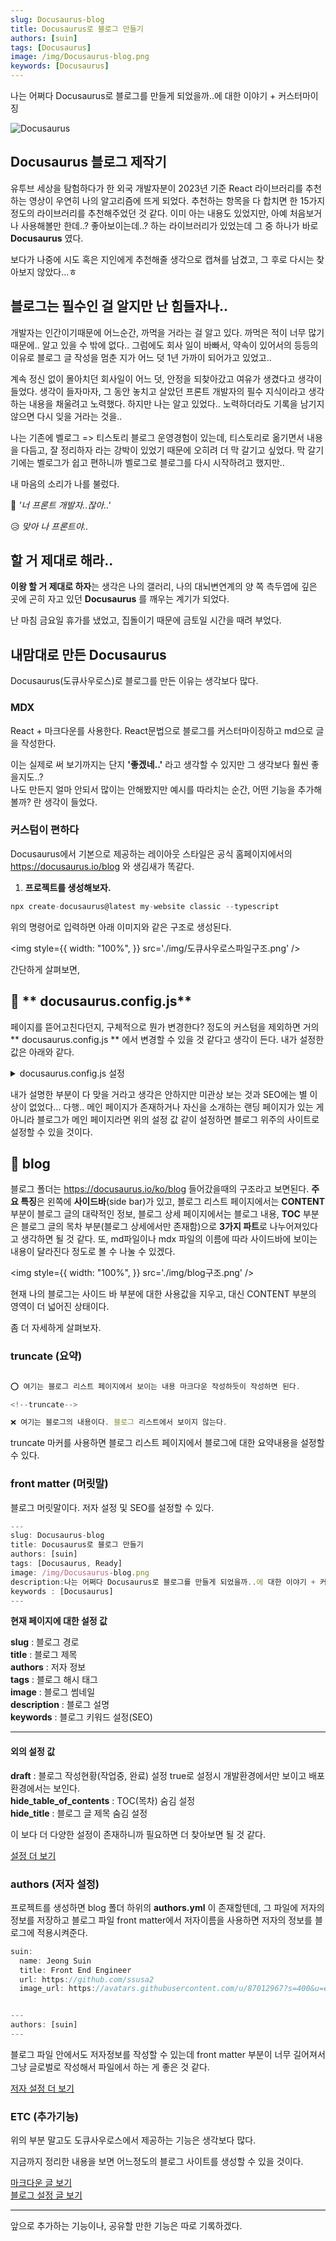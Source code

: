 ```yaml
---
slug: Docusaurus-blog
title: Docusaurus로 블로그 만들기
authors: [suin]
tags: [Docusaurus]
image: /img/Docusaurus-blog.png
keywords: [Docusaurus]
---
```


나는 어쩌다 Docusaurus로 블로그를 만들게 되었을까..에 대한 이야기 + 커스터마이징

<!--truncate-->

![Docusaurus](/img/Docusaurus-blog.png)

## Docusaurus 블로그 제작기

유투브 세상을 탐험하다가 한 외국 개발자분이 2023년 기준 React 라이브러리를 추천하는 영상이 우연히 나의 알고리즘에 뜨게 되었다.
추천하는 항목을 다 합치면 한 15가지 정도의 라이브러리를 추천해주었던 것 같다.
이미 아는 내용도 있었지만, 아예 처음보거나 사용해볼만 한데..? 좋아보이는데..? 하는 라이브러리가 있었는데 그 중 하나가 바로 **Docusaurus** 였다.

보다가 나중에 시도 혹은 지인에게 추천해줄 생각으로 캡쳐를 남겼고, 그 후로 다시는 찾아보지 않았다...ㅎ

## 블로그는 필수인 걸 알지만 난 힘들자나..

개발자는 인간이기때문에 어느순간, 까먹을 거라는 걸 알고 있다. 까먹은 적이 너무 많기 때문에.. 알고 있을 수 밖에 없다..
그럼에도 회사 일이 바빠서, 약속이 있어서의 등등의 이유로 블로그 글 작성을 멈춘 지가 어느 덧 1년 가까이 되어가고 있었고..

계속 정신 없이 몰아치던 회사일이 어느 덧, 안정을 되찾아갔고 여유가 생겼다고 생각이 들었다.
생각이 들자마자, 그 동안 놓치고 살았던 프론트 개발자의 필수 지식이라고 생각하는 내용을 채울려고 노력했다.
하지만 나는 알고 있었다.. 노력하더라도 기록을 남기지 않으면 다시 잊을 거라는 것을..

나는 기존에 벨로그 => 티스토리 블로그 운영경험이 있는데, 티스토리로 옮기면서 내용을 다듬고, 잘 정리하자 라는 강박이 있었기 때문에 오히려 더 막 갈기고 싶었다.
막 갈기기에는 벨로그가 쉽고 편하니까 벨로그로 블로그를 다시 시작하려고 했지만..

내 마음의 소리가 나를 불렀다.

🥸 _'너 프론트 개발자..잖아..'_

😥 _맞아 나 프론트야.._

## 할 거 제대로 해라..

**이왕 할 거 제대로 하자**는 생각은 나의 갤러리, 나의 대뇌변연계의 양 쪽 측두엽에 깊은 곳에 곤히 자고 있던
**Docusaurus** 를 깨우는 계기가 되었다.

난 마침 금요일 휴가를 냈었고, 집돌이기 때문에 금토일 시간을 때려 부었다.

## 내맘대로 만든 Docusaurus

Docusaurus(도큐사우로스)로 블로그를 만든 이유는 생각보다 많다.

### **MDX**<br/>

React + 마크다운를 사용한다.
React문법으로 블로그를 커스터마이징하고 md으로 글을 작성한다.

이는 실제로 써 보기까지는 단지 **'좋겠네..'** 라고 생각할 수 있지만 그 생각보다 훨씬 좋을지도..?<br/>
나도 만든지 얼마 안되서 많이는 안해봤지만 예시를 따라치는 순간, 어떤 기능을 추가해볼까? 란 생각이 들었다.

### **커스텀이 편하다**<br/>

Docusaurus에서 기본으로 제공하는 레이아웃 스타일은 공식 홈페이지에서의
https://docusaurus.io/blog 와 생김새가 똑같다.

1. **프로젝트를 생성해보자.**

```js
npx create-docusaurus@latest my-website classic --typescript
```

위의 명령어로 입력하면 아래 이미지와 같은 구조로 생성된다.

<img
  style={{
    width: "100%",
  }}
  src='./img/도큐사우로스파일구조.png'
/>

간단하게 살펴보면,

## 📂 ** docusaurus.config.js**

페이지를 뜯어고친다던지, 구체적으로 뭔가 변경한다? 정도의 커스텀을 제외하면 거의 ** docusaurus.config.js ** 에서 변경할 수 있을 것 같다고 생각이 든다.
내가 설정한 값은 아래와 같다.

<details>
  <summary>docusaurus.config.js 설정</summary>

```js title="docusaurus.config.js"
const config = {
  title: "블로그이름",
  titleDelimiter: "블로그 제목과 설명 사이 구분자",
  favicon: "img/favicon.ico",
  url: "https://phenomenal-druid-6b24ec.netlify.app",
  organizationName: "깃허브이름",
  projectName: "블로그이름",
  presets: [
    [
      {
        docs: false, // 나는 docs가 필요없어서 비활성 처리했다.
        blog: {
          blogDescription: "블로그 페이지 설명(SEO)",
          routeBasePath: "/", // 나는 블로그 페이지가 들어왔을때 메인이였으면 좋겠어서 메인 routePath를 블로그 / 로 설정했다.
          feedOptions: {
            type: "all",
            copyright: `Copyright © ${new Date().getFullYear()} 블로그이름, Inc.`,
            createFeedItems: async (params) => {
              const { blogPosts, defaultCreateFeedItems, ...rest } = params
              return defaultCreateFeedItems({
                // keep only the 10 most recent blog posts in the feed
                blogPosts: blogPosts.filter((item, index) => index < 10),
                ...rest,
              })
            },
          }, // blogSidebarTitle: 'All posts',
          // blogSidebarCount: 0, // 나는 사이드바를 사용하지않아서 필요가 없다.
          postsPerPage: "ALL", // blog 메뉴에 들어왔을때, 페이지 당 보여주는 블로그 수
          blogListComponent: "@theme/BlogListPage", // 블로그 리스트 컴포넌트
          blogPostComponent: "@theme/BlogPostPage", // 블로그 디테일 컴포넌트
          showReadingTime: true, // 몇분짜리 글인지 정보
          // Please change this to your repo.
          // 수정하기 가기에 버튼에 대한  url 통일
          editUrl: ({ locale, blogDirPath, blogPath, permalink }) =>
            `깃 레퍼지토리주소/${blogDirPath}/${blogPath}`,
          editLocalizedFiles: false,
          include: ["**/*.{md,mdx}"],
          exclude: [
            "**/_*.{js,jsx,ts,tsx,md,mdx}",
            "**/_*/**",
            "**/*.test.{js,jsx,ts,tsx}",
            "**/__tests__/**",
          ],
        },
        theme: {
          customCss: require.resolve("./src/css/custom.css"), //  블로그에서 사용할 css파일 여기다 사용하면 된다. scss 문법도 지원하는 걸로 알고 있다.
        },
      },
    ],
  ],
  themeConfig:
    /** @type {import('@docusaurus/preset-classic').ThemeConfig} */
    ({
      image: "img/logo.png",
      navbar: {
        title: "블로그 이름",
        logo: {
          alt: "My Site Logo",
          src: "img/logo.png", // 블로그 로고
        },
        items: [
          // nav bar에서 사용하는 링크정보
          {
            href: "https://github.com/ssusa2",
            label: "GitHub",
            position: "right",
          },
        ],
      },
      footer: {
        style: "dark",
        copyright: `Copyright © ${new Date().getFullYear()} 블로그이름, Inc. Built with Docusaurus.`,
      },
      prism: {
        theme: lightCodeTheme,
        darkTheme: darkCodeTheme,
      },
      liveCodeBlock: {
        // 실시간 코드블럭 (결과 바로 확인)
        /**
         * The position of the live playground, above or under the editor
         * Possible values: "top" | "bottom"
         */
        playgroundPosition: "bottom",
      },
    }),
}
```

</details>

내가 설명한 부분이 다 맞을 거라고 생각은 안하지만 미관상 보는 것과 SEO에는 별 이상이 없었다... 다행..
메인 페이지가 존재하거나 자신을 소개하는 랜딩 페이지가 있는 게 아니라 블로그가 메인 페이지라면 위의 설정 값 같이 설정하면 블로그 위주의 사이트로 설정할 수 있을 것이다.

## 📂 **blog**

블로그 폴더는 https://docusaurus.io/ko/blog 들어갔을때의 구조라고 보면된다.
**주요 특징**은 왼쪽에 **사이드바**(side bar)가 있고, 블로그 리스트 페이지에서는 **CONTENT** 부분이 블로그 글의 대략적인 정보, 블로그 상세 페이지에서는 블로그 내용, **TOC** 부분은 블로그 글의 목차 부분(블로그 상세에서만 존재함)으로 **3가지 파트**로 나누어져있다고 생각하면 될 것 같다.
또, md파일이나 mdx 파일의 이름에 따라 사이드바에 보이는 내용이 달라진다 정도로 볼 수 나눌 수 있겠다.

<img
  style={{
    width: "100%",
  }}
  src='./img/blog구조.png'
/>

현재 나의 블로그는 사이드 바 부분에 대한 사용값을 지우고, 대신 CONTENT 부분의 영역이 더 넓어진 상태이다.

좀 더 자세하게 살펴보자.

### truncate (요약)

```js

⭕️ 여기는 블로그 리스트 페이지에서 보이는 내용 마크다운 작성하듯이 작성하면 된다.

<!--truncate-->

❌ 여기는 블로그의 내용이다. 블로그 리스트에서 보이지 않는다.
```

truncate 마커를 사용하면 블로그 리스트 페이지에서 블로그에 대한 요약내용을 설정할 수 있다.

### front matter (머릿말)

블로그 머릿말이다.
저자 설정 및 SEO를 설정할 수 있다.

```js
---
slug: Docusaurus-blog
title: Docusaurus로 블로그 만들기
authors: [suin]
tags: [Docusaurus, Ready]
image: /img/Docusaurus-blog.png
description:나는 어쩌다 Docusaurus로 블로그를 만들게 되었을까..에 대한 이야기 + 커스터마이징
keywords : [Docusaurus]
---
```

**현재 페이지에 대한 설정 값**

**slug** : 블로그 경로<br/>
**title** : 블로그 제목<br/>
**authors** : 저자 정보<br/>
**tags** : 블로그 해시 태그<br/>
**image** : 블로그 썸네일<br/>
**description** : 블로그 설명<br/>
**keywords** : 블로그 키워드 설정(SEO)

---

#### 외의 설정 값

**draft** : 블로그 작성현황(작업중, 완료) 설정
true로 설정시 개발환경에서만 보이고 배포환경에서는 보인다.<br/>
**hide_table_of_contents** : TOC(목차) 숨김 설정<br/>
**hide_title** : 블로그 글 제목 숨김 설정<br/>

이 보다 더 다양한 설정이 존재하니까 필요하면 더 찾아보면 될 것 같다.

[설정 더 보기](https://docusaurus.io/ko/docs/api/plugins/@docusaurus/plugin-content-docs#keywords)

### authors (저자 설정)

프로젝트를 생성하면 blog 폴더 하위의 **authors.yml** 이 존재할텐데, 그 파일에 저자의 정보를 저장하고 블로그 파일 front matter에서 저자이름을 사용하면 저자의 정보를 블로그에 적용시켜준다.

```js title="authors.yml"
suin:
  name: Jeong Suin
  title: Front End Engineer
  url: https://github.com/ssusa2
  image_url: https://avatars.githubusercontent.com/u/87012967?s=400&u=e92507d7c2a1f1d3f217e325e0f9c632ae0d086a&v=4

```

```js title="블로그파일 front matter 부분"

---
authors: [suin]
---

```

블로그 파일 안에서도 저자정보를 작성할 수 있는데 front matter 부분이 너무 길어져서 그냥 글로벌로 작성해서 파일에서 하는 게 좋은 것 같다.

[저자 설정 더 보기](https://docusaurus.io/ko/docs/blog#blog-post-authors)

### ETC (추가기능)

위의 부분 말고도 도큐사우로스에서 제공하는 기능은 생각보다 많다.

지금까지 정리한 내용을 보면 어느정도의 블로그 사이트를 생성할 수 있을 것이다.

[마크다운 글 보기](https://docusaurus.io/ko/docs/markdown-features)<br/>
[블로그 설정 글 보기](https://docusaurus.io/ko/docs/blog)

---

앞으로 추가하는 기능이나, 공유할 만한 기능은 따로 기록하겠다.
